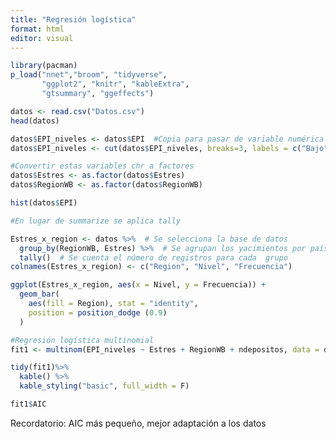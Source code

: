 ---
title: "Regresión logística"
format: html
editor: visual
---

```{r Paquetes}
library(pacman)
p_load("nnet","broom", "tidyverse", 
       "ggplot2", "knitr", "kableExtra",
       "gtsummary", "ggeffects")

```

```{r}
datos <- read.csv("Datos.csv")
head(datos)
```

```{r}
datos$EPI_niveles <- datos$EPI  #Copia para pasar de variable numérica a categoría 
datos$EPI_niveles <- cut(datos$EPI_niveles, breaks=3, labels = c("Bajo", "Medio", "Alto"))

#Convertir estas variables chr a factores
datos$Estres <- as.factor(datos$Estres)
datos$RegionWB <- as.factor(datos$RegionWB)
```

```{r Exploración de los datos}
hist(datos$EPI)

```

```{r Frecuencias de nivel de estres hídrico por país}
#En lugar de summarize se aplica tally

Estres_x_region <- datos %>%  # Se selecciona la base de datos 
  group_by(RegionWB, Estres) %>%  # Se agrupan los yacimientos por país
  tally()  # Se cuenta el número de registros para cada  grupo
colnames(Estres_x_region) <- c("Region", "Nivel", "Frecuencia")
```


```{r}
ggplot(Estres_x_region, aes(x = Nivel, y = Frecuencia)) +
  geom_bar(
    aes(fill = Region), stat = "identity", 
    position = position_dodge (0.9)
  )
```

```{r Ejemplo del modelo de regresión}
#Regresión logística multinomial
fit1 <- multinom(EPI_niveles ~ Estres + RegionWB + ndepositos, data = datos)

tidy(fit1)%>%
  kable() %>%
  kable_styling("basic", full_width = F)
```

```{r}
fit1$AIC
```

Recordatorio: AIC más pequeño, mejor adaptación a los datos
